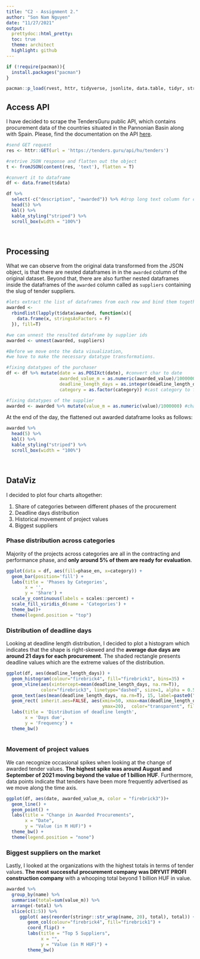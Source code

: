 ```yaml
---
title: "C2 - Assignment 2."
author: "Son Nam Nguyen"
date: "11/27/2021"
output:
  prettydoc::html_pretty:
  toc: true
  theme: architect
  highlight: github
---
```


```r

if (!require(pacman)){
  install.packages("pacman")
}

pacman::p_load(rvest, httr, tidyverse, jsonlite, data.table, tidyr, stringr, patchwork, kableExtra)

```

## Access API

I have decided to scrape the TendersGuru public API, which contains procurement data
of the countries situated in the Pannonian Basin along with Spain. Please, find the
documentation on the API [here](https://tenders.guru/hu/api).

```r
#send GET request
res <- httr::GET(url = 'https://tenders.guru/api/hu/tenders')

#retrive JSON response and flatten out the object
t <- fromJSON(content(res, 'text'), flatten = T)

#convert it to dataframe
df <- data.frame(t$data)

df %>%
  select(-c("description", "awarded")) %>% #drop long text column for clarity
  head(5) %>% 
  kbl() %>%
  kable_styling("striped") %>%
  scroll_box(width = "100%")

```

</br>

## Processing

What we can observe from the original data transformed from the JSON object,
is that there are nested dataframes in in the `awarded` column of the original dataset.
Beyond that, there are also further nested dataframes inside the dataframes of the `awarded` column
called as `suppliers` containing the slug of tender suppliers.

```r

#lets extract the list of dataframes from each row and bind them together with rbindlist
awarded <-
  rbindlist(lapply(t$data$awarded, function(x){
    data.frame(x, stringsAsFactors = F)
  }), fill=T)

#we can unnest the resulted dataframe by supplier ids
awarded <- unnest(awarded, suppliers)

#Before we move onto the data visualization,
#we have to make the necessary datatype transformations. 

#fixing datatypes of the purchaser
df <- df %>% mutate(date = as.POSIXct(date), #convert char to date
                    awarded_value_m = as.numeric(awarded_value)/1000000, #change metric to millions
                    deadline_length_days = as.integer(deadline_length_days), #cast days to integer
                    category = as.factor(category)) #cast category to factor

#fixing datatypes of the supplier
awarded <- awarded %>% mutate(value_m = as.numeric(value)/1000000) #change metric to millions

```

At the end of the day, the flattened out awarded dataframe looks as follows:

```r
awarded %>%
  head(5) %>%
  kbl() %>%
  kable_styling("striped") %>%
  scroll_box(width = "100%")

```

</br>

## DataViz

I decided to plot four charts altogether:

1. Share of categories between different phases of the procurement
2. Deadline days distribution
3. Historical movement of project values
4. Biggest suppliers

### Phase distribution across categories

Majority of the projects across categories are all in the contracting and performance phase,
and **only around 5% of them are ready for evaluation**.

```r

ggplot(data = df, aes(fill=phase_en, x=category)) + 
  geom_bar(position='fill') +
  labs(title = 'Phases by Categories',
       x = '',
       y = 'Share') +
  scale_y_continuous(labels = scales::percent) +
  scale_fill_viridis_d(name = 'Categories') +
  theme_bw()+
  theme(legend.position = "top")
```

### Distribution of deadline days

Looking at deadline length distribution, I decided to plot a histogram which indicates
that the shape is right-skewed and the **average due days are around 21 days for each procurement**.
The shaded rectangle presents deadline values which are the extreme values of the distribution.

```r

ggplot(df, aes(deadline_length_days)) +
  geom_histogram(colour="firebrick4", fill="firebrick1", bins=35) +
  geom_vline(aes(xintercept=mean(deadline_length_days, na.rm=T)),
             color="firebrick3", linetype="dashed", size=1, alpha = 0.5) +
  geom_text(aes(mean(deadline_length_days, na.rm=T), 15, label=paste0("Mean: ",round(mean(deadline_length_days, na.rm=T), 2))), hjust = -0.5) +
  geom_rect( inherit.aes=FALSE, aes(xmin=50, xmax=max(deadline_length_days, na.rm=T),ymin=0,
                                    ymax=20),  color="transparent", fill="lightsalmon", alpha=0.02) +
  labs(title = 'Distribution of deadline length',
       x = 'Days due',
       y = 'Frequency') +
  theme_bw()
  
```

### Movement of project values

We can recognize occasional spikes when looking at the change of awarded tender values.
**The highest spike was around August and September of 2021 moving beyond the value of 1 billion HUF**.
Furthermore, data points indicate that tenders have been more frequently advertised as we move
along the time axis. 

```r
ggplot(df, aes(date, awarded_value_m, color = "firebrick3"))+
  geom_line() +
  geom_point() +
  labs(title = "Change in Awarded Procurements",
       x = "Date",
       y = "Value (in M HUF)") +
  theme_bw() +
  theme(legend.position = "none")
```

### Biggest suppliers on the market

Lastly, I looked at the organizations with the highest totals in terms of tender values.
**The most successful procurement company was DRYVIT PROFI construction company** with a
whooping total beyond 1 billion HUF in value.

```r

awarded %>% 
  group_by(name) %>%
  summarise(total=sum(value_m)) %>%
  arrange(-total) %>% 
  slice(c(1:5)) %>% 
     ggplot( aes(reorder(stringr::str_wrap(name, 20), total), total)) +
        geom_col(colour="firebrick4", fill="firebrick1") +
        coord_flip() +
        labs(title = "Top 5 Suppliers",
             x = "",
             y = "Value (in M HUF)") +
        theme_bw()  

```
